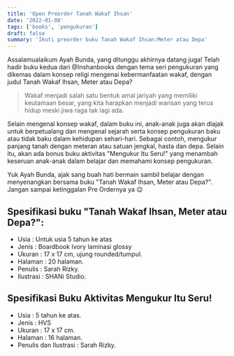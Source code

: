 ```yaml
---
title: 'Open Preorder Tanah Wakaf Ihsan'
date: '2022-01-08'
tags: ['books', 'pengukuran']
draft: false
summary: 'Ikuti preorder buku Tanah Wakaf Ihsan:Meter atau Depa'
---
```


Assalamualaikum Ayah Bunda, yang ditunggu akhirnya datang juga! Telah hadir buku kedua dari @Inshanbooks dengan tema seri pengukuran yang dikemas dalam konsep religi mengenai kebermanfaatan wakaf, dengan judul Tanah Wakaf Ihsan, Meter atau Depa?

> Wakaf menjadi salah satu bentuk amal jariyah yang memiliki keutamaan besar, yang kita harapkan menjadi warisan yang terus hidup meski jiwa raga tak lagi ada.

Selain mengenal konsep wakaf, dalam buku ini, anak-anak juga akan diajak untuk berpetualang dan mengenal sejarah serta konsep pengukuran baku atau tidak baku dalam kehidupan sehari-hari. Sebagai contoh, mengukur panjang tanah dengan meteran atau satuan jengkal, hasta dan depa. Selain itu, akan ada bonus buku aktivitas "Mengukur Itu Seru!" yang menambah keseruan anak-anak dalam belajar dan memahami konsep pengukuran.

Yuk Ayah Bunda, ajak sang buah hati bermain sambil belajar dengan menyenangkan bersama buku "Tanah Wakaf Ihsan, Meter atau Depa?". Jangan sampai ketinggalan Pre Ordernya ya 😉

## Spesifikasi buku "Tanah Wakaf Ihsan, Meter atau Depa?":

- Usia : Untuk usia 5 tahun ke atas
- Jenis : Boardbook Ivory laminasi glossy
- Ukuran : 17 x 17 cm, ujung rounded/tumpul.
- Halaman : 20 halaman.
- Penulis : Sarah Rizky.
- Ilustrasi : SHANi Studio.

## Spesifikasi Buku Aktivitas Mengukur Itu Seru!

- Usia : 5 tahun ke atas.
- Jenis : HVS
- Ukuran : 17 x 17 cm.
- Halaman : 16 halaman.
- Penulis dan Ilustrasi : Sarah Rizky.
